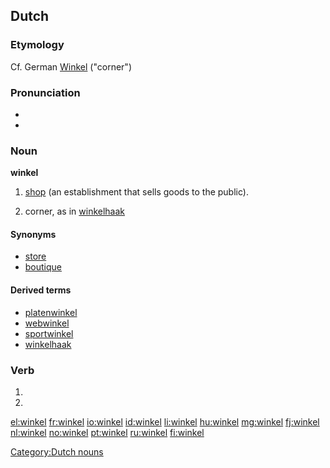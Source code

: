 {{also|Winkel}}
==Dutch==

===Etymology===
Cf. German [[Winkel]] ("corner")

===Pronunciation===
* {{IPA|/ˈʋɪŋ.kəl/|lang=nl}}
* {{audio|Nl-winkel.ogg|audio}}

===Noun===
'''winkel''' {{m}}

# [[shop]] (an establishment that sells goods to the public).
# {{obsolete}} corner, as in [[winkelhaak]]

====Synonyms====
* [[store]]
* [[boutique]]

====Derived terms====
{{top4}}
* [[platenwinkel]]
* [[webwinkel]]
* [[sportwinkel]]
* [[winkelhaak]]
{{bottom}}

===Verb===
{{head|nl}}

# {{nl-verb-form|p=1|n=sg|t=pres|m=ind|winkelen}}
# {{nl-verb-form|m=imp|winkelen}}

[[Category:Dutch nouns]]

[[el:winkel]]
[[fr:winkel]]
[[io:winkel]]
[[id:winkel]]
[[li:winkel]]
[[hu:winkel]]
[[mg:winkel]]
[[fj:winkel]]
[[nl:winkel]]
[[no:winkel]]
[[pt:winkel]]
[[ru:winkel]]
[[fi:winkel]]